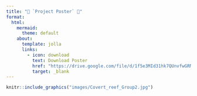 ```yaml
---
title: "🌊 `Project Poster` 🪸"
format:
  html:
    mermaid: 
      theme: default
    about: 
      template: jolla
      links:
        - icon: download
          text: Download Poster
          href: "https://drive.google.com/file/d/1f5e3MId31hk7QUnvfwGRMmFfJv4bxu60/view?usp=sharing"
          target: _blank
---
```


```r
knitr::include_graphics("images/Covert_reef_Group2.jpg")
```

